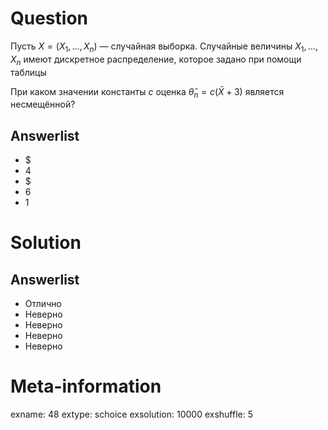 Question
========
Пусть $X = (X_1, \ldots , X_n)$ — случайная выборка. Случайные величины $X_1, ... , X_n$ имеют дискретное распределение, которое задано при помощи таблицы

\begin{center}
\begin{tabular}{lrrr} \toprule
$X_i$  & -4 & 0 & 3 \\
\midrule
$\P_{X_i}$ & $\frac{3}{4} - \theta$ & $\frac{1}{4}$ & $\theta$\\
\bottomrule
\end{tabular}
\end{center}

При каком значении константы $c$ оценка  $\hat{\theta}_n = c (\bar{X} + 3)$ является несмещённой?
  

Answerlist
----------
*  $\frac1
*  $4$
*  $\frac1
*  $6$
*  $1$

Solution
========

Answerlist
----------
*  Отлично
*  Неверно
*  Неверно
*  Неверно
*  Неверно

Meta-information
================
exname: 48
extype: schoice
exsolution: 10000
exshuffle: 5
